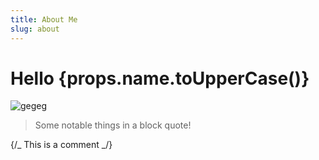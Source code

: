```yaml
---
title: About Me
slug: about
---
```


# Hello {props.name.toUpperCase()}

<Image src="cover.webp" width={800} height={500} alt="gegeg" />

<div className="note">

> Some notable things in a block quote!

</div>

{/_
This is a comment
_/}
